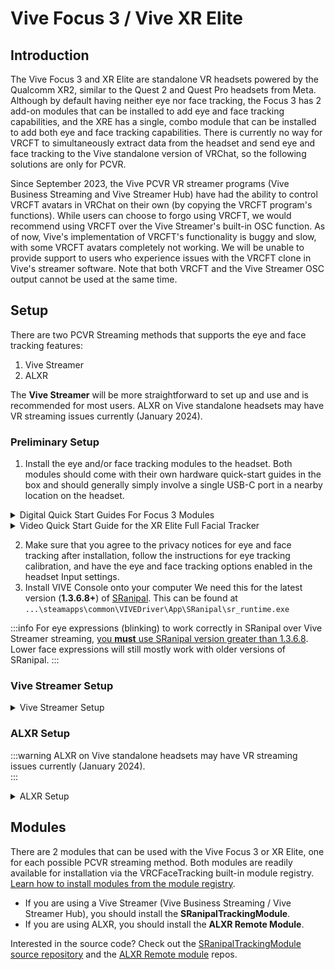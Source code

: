 
# Vive Focus 3 / Vive XR Elite

## Introduction

The Vive Focus 3 and XR Elite are standalone VR headsets powered by the Qualcomm XR2, similar to the Quest 2 and Quest Pro headsets from Meta.
Although by default having neither eye nor face tracking, the Focus 3 has 2 add-on modules that can be installed to add eye and face tracking capabilities,
and the XRE has a single, combo module that can be installed to add both eye and face tracking capabilities.
There is currently no way for VRCFT to simultaneously extract data from the headset and send eye and face tracking to the Vive standalone version of VRChat, so the following solutions are only for PCVR.

Since September 2023, the Vive PCVR VR streamer programs (Vive Business Streaming and Vive Streamer Hub) have had the ability to control VRCFT avatars in VRChat on their own (by copying the VRCFT program's functions).
While users can choose to forgo using VRCFT, we would recommend using VRCFT over the Vive Streamer's built-in OSC function.
As of now, Vive's implementation of VRCFT's functionality is buggy and slow, with some VRCFT avatars completely not working. 
We will be unable to provide support to users who experience issues with the VRCFT clone in Vive's streamer software. 
Note that both VRCFT and the Vive Streamer OSC output cannot be used at the same time. 

## Setup

There are two PCVR Streaming methods that supports the eye and face tracking features:

1. Vive Streamer
2. ALXR

The **Vive Streamer** will be more straightforward to set up and use and is recommended for most users. 
ALXR on Vive standalone headsets may have VR streaming issues currently (January 2024). 

### Preliminary Setup

1. Install the eye and/or face tracking modules to the headset. Both modules should come with their own hardware quick-start guides in the box and should generally simply involve a single USB-C port in a nearby location on the headset.

<details>
  <summary>Digital Quick Start Guides For Focus 3 Modules</summary>
  <div>
    <div>
      <ol>
        <li><a href="https://dl.vive.com/QSG/Accessory/VIVE_Focus_3_Eye_Tracker_QSG.pdf" target="_blank">Face Tracker Quick Start Guide</a></li>
        <li><a href="https://dl.vive.com/QSG/Accessory/VIVE_Focus_3_Eye_Tracker_QSG.pdf" target="_blank">Eye Tracker Quick Start Guide</a></li>
      </ol>
    </div>
  </div>
</details>

<details>
  <summary>Video Quick Start Guide for the XR Elite Full Facial Tracker</summary>
    <div class="row" style={{display: 'flex',  justifyContent:'center', alignItems:'center'}}>
        <ReactPlayer controls url='https://www.youtube.com/watch?v=BaiuNRrOVQQ'/>
    </div>
</details>

2. Make sure that you agree to the privacy notices for eye and face tracking after installation, follow the instructions for eye tracking calibration, and have the eye and face tracking options enabled in the headset Input settings. 
3. Install VIVE Console onto your computer We need this for the latest version (**1.3.6.8+**) of [SRanipal](./sranipal.mdx#installing-via-vive-console). This can be found at `...\steamapps\common\VIVEDriver\App\SRanipal\sr_runtime.exe`

:::info
For eye expressions (blinking) to work correctly in SRanipal over Vive Streamer streaming, [you **must** use SRanipal version greater than 1.3.6.8](https://forum.htc.com/topic/14087-vbs-pc-vr-how-to-use-facial-tracking-on-focus3/). 
Lower face expressions will still mostly work with older versions of SRanipal. 
:::

### Vive Streamer Setup

<details>
  <summary>Vive Streamer Setup</summary>

1. Install VIVE Business Streaming or VIVE Streaming Hub onto your computer. They are functionally identical. Traditionally one would use VBS for the Focus 3 and the Streaming Hub for the XR Elite. 
2. Update the streaming app on the Focus 3 or XR Elite by plugging the headset into the computer then clicking the Update button in the VIVE Streaming application for "Headset software version".
   - Focus 3: you will need to unplug the eye tracking module
   - XR Elite: you can use the USB-C port on the top of the battery or the dangling USB-C port if using the XRE without the battery

  <div style={{
    width: '75%',
    height: 'auto',
    margin: 'auto',
    display: 'block'
  }}>
    <img src={require("../img/vive/rr/streamer_update.png").default} alt="Headset software version Update button" />
  </div>

3. Disable the OSC output from the Vive Streamer. The OSC settings may be accesible from the Streamer application itself in a future update and should be disabled there if the settings exist. 
   - Navigate to `C:\ProgramData\HTC\ViveSoftware\ViveRR\RRServer` and open up the `serverSetting.setting` file in your favorite text editor.
   - Scroll to the bottom of the file and set the `VOF` key to "**false**".
   - Alternatively/additionally, you can set the "Send to VRC" port (VRCSP) and the "Receive from VRC" port (VRCRP) to values *other* than the defaults of 9000 and 9001. 

<div style={{
    width: '50%',
    height: 'auto',
    margin: 'auto',
    display: 'block'
  }}> 
    <img src={require("../img/vive/rr/streamer_settings.png").default} alt="Vive Streamer software settings" />
</div>

:::warning
If you do not disable the Streamer's output, it can interfere with VRCFT's ability to bind to the port to get messages from VRC, or it will double-send messages to VRC causing a "stuttering" effect. 
:::

4. Proceed to [Modules](#modules) for the module to use with Vive Streamer. 

</details>

### ALXR Setup

:::warning
ALXR on Vive standalone headsets may have VR streaming issues currently (January 2024).      
:::

<details>
  <summary>ALXR Setup</summary>

1. Download and install the latest ALXR client *and server* from the [ALXR-nightly](https://github.com/korejan/ALXR-nightly/releases) repository.
If this is your first time using ALXR, follow the [Usage guide](https://github.com/korejan/ALVR/wiki/ALXR-Client#usage) and [Android-specific client install instructions](https://github.com/korejan/ALVR/wiki/ALXR-Client#android-all-flavors---questpicogenericetc)
2. Install the **ALXR Remote** module from the VRCFaceTracking module repository.
3. Open the `ALXRModuleConfig.json` found in the installed module directory.
   - You may need to navigate to `C:\Users\[username]\AppData\Local\Packages\96ba052f-0948-44d8-86c4-a0212e4ae047_d7rcq4vxghz0r\LocalCache\Roaming\VRCFaceTracking\` to find the module directory and config json.
   - [Learn more about the ALXR module configuration options](https://github.com/korejan/VRCFT-ALXR-Modules#module-settings)
4. In `ALXRModuleConfig.json`, in the "RemoteConfig" section set "ClientIpAddress" to the headset IP, this can be found in the ALVR server dashboard.
   - You will need to restart VRCFT to reinitialize the ALXR Remote Module with the updated configuration.
5. Proceed to [Modules](#modules) for the module to use with ALXR. 

</details>

## Modules

There are 2 modules that can be used with the Vive Focus 3 or XR Elite, one for each possible PCVR streaming method. 
Both modules are readily available for installation via the VRCFaceTracking built-in module registry.
[Learn how to install modules from the module registry](../../intro/getting-started.mdx#installing-the-vrcfacetracking-module).

- If you are using a Vive Streamer (Vive Business Streaming / Vive Streamer Hub), you should install the **SRanipalTrackingModule**. 
- If you are using ALXR, you should install the **ALXR Remote Module**. 

Interested in the source code? Check out the [SRanipalTrackingModule source repository](https://github.com/VRCFaceTracking/SRanipalTrackingModule) and the [ALXR Remote module](https://github.com/korejan/VRCFT-ALXR-Modules) repos. 
